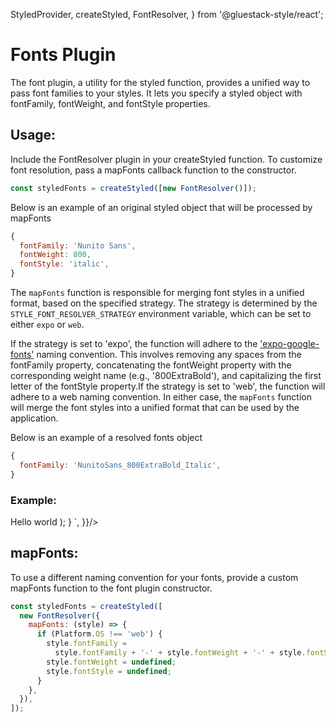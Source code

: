 
<Meta pageTitle="Fonts Plugin | gluestack-style" description="gluestack-style provides a Plugin to unify font family styles across platforms." canonical="https://style.gluestack.io/" />


  StyledProvider,
  createStyled,
  FontResolver,
} from '@gluestack-style/react';



# Fonts Plugin

The font plugin, a utility for the styled function, provides a unified way to pass font families to your styles. It lets you specify a styled object with fontFamily, fontWeight, and fontStyle properties.

## Usage:

Include the FontResolver plugin in your createStyled function. To customize font resolution, pass a mapFonts callback function to the constructor.

```js
const styledFonts = createStyled([new FontResolver()]);
```

Below is an example of an original styled object that will be processed by mapFonts

```js
{
  fontFamily: 'Nunito Sans',
  fontWeight: 800,
  fontStyle: 'italic',
}
```

The `mapFonts` function is responsible for merging font styles in a unified format, based on the specified strategy. The strategy is determined by the `STYLE_FONT_RESOLVER_STRATEGY` environment variable, which can be set to either `expo` or `web`.

If the strategy is set to 'expo', the function will adhere to the ['expo-google-fonts'](https://github.com/expo/google-fonts/tree/master/font-packages/dev#readme) naming convention. This involves removing any spaces from the fontFamily property, concatenating the fontWeight property with the corresponding weight name (e.g., '800ExtraBold'), and capitalizing the first letter of the fontStyle property.If the strategy is set to 'web', the function will adhere to a web naming convention. In either case, the `mapFonts` function will merge the font styles into a unified format that can be used by the application.

Below is an example of a resolved fonts object

```js
{
  fontFamily: 'NunitoSans_800ExtraBold_Italic',
}
```

### Example:

<AppProvider>
  <CodePreview
    showArgsController={false}
    metaData={{
      scope: {
        createStyled,
        FontResolver,
        Text,
        Provider: StyledProvider,
        config,
      },
      code: `
      function App () {
        const styledFonts = createStyled([new FontResolver({})]);
        const StyledText = styledFonts(Text, {
          fontFamily: 'Nunito Sans',
          fontWeight: 800,
          fontStyle: 'italic',
          fontSize: '$xl',
          color: '$black',
          _dark: {
            color: '$white'
          },
        });
        return (
         <Provider config={config}>
            <StyledText>
              Hello world
            </StyledText>
          </Provider>
        );
      }
      `,
    }}/>

</AppProvider>

<br />

## mapFonts:

To use a different naming convention for your fonts, provide a custom mapFonts function to the font plugin constructor.

```js
const styledFonts = createStyled([
  new FontResolver({
    mapFonts: (style) => {
      if (Platform.OS !== 'web') {
        style.fontFamily =
          style.fontFamily + '-' + style.fontWeight + '-' + style.fontStyle;
        style.fontWeight = undefined;
        style.fontStyle = undefined;
      }
    },
  }),
]);
```
